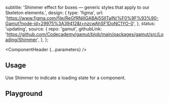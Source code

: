 


  subtitle:
    'Shimmer effect for boxes — generic styles that apply to our Skeleton elements.',
  design: {
    type: 'figma',
    url: 'https://www.figma.com/file/ReGfRNillGABAj5SlITalN/%F0%9F%93%90-Gamut?node-id=29975%3A39412&t=nzcwAhSF1DoNC1YO-0',
  },
  status: 'updating',
  source: {
    repo: 'gamut',
    githubLink:
      'https://github.com/Codecademy/gamut/blob/main/packages/gamut/src/Loading/Shimmer',
  },
};

<Meta of={ShimmerStories} />

<ComponentHeader {...parameters} />

## Usage

Use Shimmer to indicate a loading state for a component.

<Canvas of={ShimmerStories.RoundedShimmerExample} />

## Playground

<Canvas sourceState="shown" of={ShimmerStories.Default} />

<Controls />
